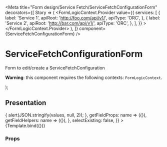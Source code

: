 

<Meta
  title="Form design/Service Fetch/ServiceFetchConfigurationForm"
  decorators={[
    Story => (
      <FormLogicContext.Provider
        value={{
          services: [
            {
              label: 'Service 1',
              apiRoot: 'http://foo.com/api/v1/',
              apiType: 'ORC',
            },
            {
              label: 'Service 2',
              apiRoot: 'http://bar.com/api/v1/',
              apiType: 'ORC',
            },
          ],
        }}
      >
        <Story />
      </FormLogicContext.Provider>
    ),
  ]}
  component={ServiceFetchConfigurationForm}
/>

# ServiceFetchConfigurationForm

Form to edit/create a ServiceFetchConfiguration

**Warning**: this component requires the following contexts: `FormLogicContext`.

  <ServiceFetchConfigurationForm formik={formik} selectExisting={selectExisting} />
);

## Presentation

<Canvas>
  <Story
    name="Default"
    args={{
      formik: {
        values: {
          method: 'GET',
          service: '',
          path: '',
          queryParams: [['', ['']]],
          headers: [['', '']],
          body: '',
          dataMappingType: '',
          mappingExpression: '',
        },
        onSubmit: (values, {setSubmitting}) => {
          alert(JSON.stringify(values, null, 2));
        },
        getFieldProps: name => ({}),
        getFieldHelpers: name => ({}),
      },
      selectExisting: false,
    }}
  >
    {Template.bind({})}
  </Story>
</Canvas>

### Props

<ArgsTable of={ServiceFetchConfigurationForm} />

